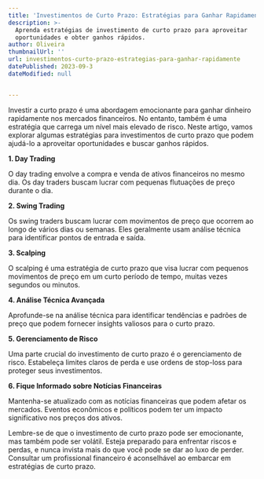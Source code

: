```yaml
---
title: 'Investimentos de Curto Prazo: Estratégias para Ganhar Rapidamente'
description: >-
  Aprenda estratégias de investimento de curto prazo para aproveitar
  oportunidades e obter ganhos rápidos.
author: Oliveira
thumbnailUrl: ''
url: investimentos-curto-prazo-estrategias-para-ganhar-rapidamente
datePublished: 2023-09-3
dateModified: null


---
```


Investir a curto prazo é uma abordagem emocionante para ganhar dinheiro rapidamente nos mercados financeiros. No entanto, também é uma estratégia que carrega um nível mais elevado de risco. Neste artigo, vamos explorar algumas estratégias para investimentos de curto prazo que podem ajudá-lo a aproveitar oportunidades e buscar ganhos rápidos.

**1. Day Trading**

O day trading envolve a compra e venda de ativos financeiros no mesmo dia. Os day traders buscam lucrar com pequenas flutuações de preço durante o dia.

**2. Swing Trading**

Os swing traders buscam lucrar com movimentos de preço que ocorrem ao longo de vários dias ou semanas. Eles geralmente usam análise técnica para identificar pontos de entrada e saída.

**3. Scalping**

O scalping é uma estratégia de curto prazo que visa lucrar com pequenos movimentos de preço em um curto período de tempo, muitas vezes segundos ou minutos.

**4. Análise Técnica Avançada**

Aprofunde-se na análise técnica para identificar tendências e padrões de preço que podem fornecer insights valiosos para o curto prazo.

**5. Gerenciamento de Risco**

Uma parte crucial do investimento de curto prazo é o gerenciamento de risco. Estabeleça limites claros de perda e use ordens de stop-loss para proteger seus investimentos.

**6. Fique Informado sobre Notícias Financeiras**

Mantenha-se atualizado com as notícias financeiras que podem afetar os mercados. Eventos econômicos e políticos podem ter um impacto significativo nos preços dos ativos.

Lembre-se de que o investimento de curto prazo pode ser emocionante, mas também pode ser volátil. Esteja preparado para enfrentar riscos e perdas, e nunca invista mais do que você pode se dar ao luxo de perder. Consultar um profissional financeiro é aconselhável ao embarcar em estratégias de curto prazo.
